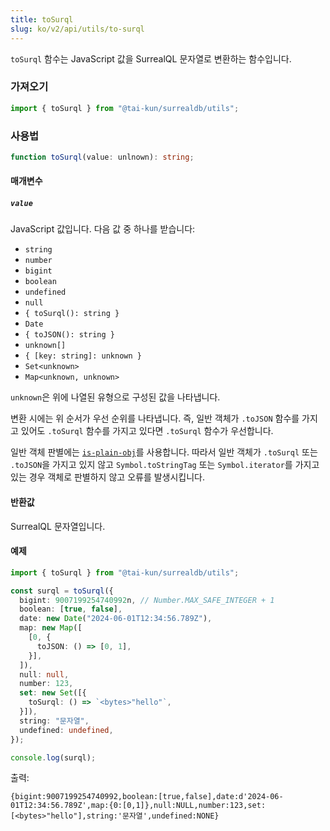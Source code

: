 ```yaml
---
title: toSurql
slug: ko/v2/api/utils/to-surql
---
```


`toSurql` 함수는 JavaScript 값을 SurrealQL 문자열로 변환하는 함수입니다.

### 가져오기

```ts
import { toSurql } from "@tai-kun/surrealdb/utils";
```

### 사용법

```ts
function toSurql(value: unlnown): string;
```

#### 매개변수

##### `value`

JavaScript 값입니다. 다음 값 중 하나를 받습니다:

- `string`
- `number`
- `bigint`
- `boolean`
- `undefined`
- `null`
- `{ toSurql(): string }`
- `Date`
- `{ toJSON(): string }`
- `unknown[]`
- `{ [key: string]: unknown }`
- `Set<unknown>`
- `Map<unknown, unknown>`

`unknown`은 위에 나열된 유형으로 구성된 값을 나타냅니다.

변환 시에는 위 순서가 우선 순위를 나타냅니다. 즉, 일반 객체가 `.toJSON` 함수를 가지고 있어도 `.toSurql` 함수를 가지고 있다면 `.toSurql` 함수가 우선합니다.

일반 객체 판별에는 [`is-plain-obj`](https://github.com/sindresorhus/is-plain-obj)를 사용합니다. 따라서 일반 객체가 `.toSurql` 또는 `.toJSON`을 가지고 있지 않고 `Symbol.toStringTag` 또는 `Symbol.iterator`를 가지고 있는 경우 객체로 판별하지 않고 오류를 발생시킵니다.

#### 반환값

SurrealQL 문자열입니다.

#### 예제

```ts
import { toSurql } from "@tai-kun/surrealdb/utils";

const surql = toSurql({
  bigint: 9007199254740992n, // Number.MAX_SAFE_INTEGER + 1
  boolean: [true, false],
  date: new Date("2024-06-01T12:34:56.789Z"),
  map: new Map([
    [0, {
      toJSON: () => [0, 1],
    }],
  ]),
  null: null,
  number: 123,
  set: new Set([{
    toSurql: () => `<bytes>"hello"`,
  }]),
  string: "문자열",
  undefined: undefined,
});

console.log(surql);
```

출력:

```text
{bigint:9007199254740992,boolean:[true,false],date:d'2024-06-01T12:34:56.789Z',map:{0:[0,1]},null:NULL,number:123,set:[<bytes>"hello"],string:'문자열',undefined:NONE}
```
